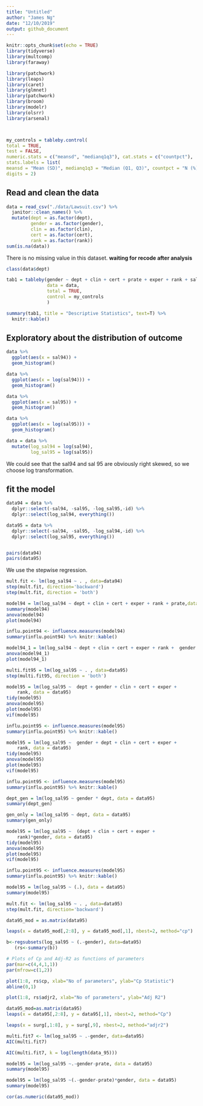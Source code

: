 ```yaml
---
title: "Untitled"
author: "James Ng"
date: "12/10/2019"
output: github_document
---
```


```r
knitr::opts_chunk$set(echo = TRUE)
library(tidyverse)
library(multcomp)
library(faraway)

library(patchwork)
library(leaps)
library(caret)
library(glmnet)
library(patchwork)
library(broom)
library(modelr)
library(olsrr)
library(arsenal)



my_controls = tableby.control(
total = TRUE,
test = FALSE,
numeric.stats = c("meansd", "medianq1q3"), cat.stats = c("countpct"),
stats.labels = list(
meansd = "Mean (SD)", medianq1q3 = "Median (Q1, Q3)", countpct = "N (%)"),
digits = 2)
```

## Read and clean the data

```r
data = read_csv("./data/Lawsuit.csv") %>% 
  janitor::clean_names() %>% 
  mutate(dept = as.factor(dept),
         gender = as.factor(gender),
         clin = as.factor(clin),
         cert = as.factor(cert),
         rank = as.factor(rank)) 
sum(is.na(data))
```
There is no missing value in this dataset.
**waiting for recode after analysis**

```r
class(data$dept)
```

```r
tab1 = tableby(gender ~ dept + clin + cert + prate + exper + rank + sal94 + sal95,
               data = data,
               total = TRUE,
               control = my_controls
               )

summary(tab1, title = "Descriptive Statistics", text=T) %>% 
  knitr::kable()

```

## Exploratory about the distribution of outcome
```r
data %>% 
  ggplot(aes(x = sal94)) + 
  geom_histogram()

data %>% 
  ggplot(aes(x = log(sal94))) + 
  geom_histogram()

data %>% 
  ggplot(aes(x = sal95)) + 
  geom_histogram()

data %>% 
  ggplot(aes(x = log(sal95))) + 
  geom_histogram()
```

```r
data = data %>% 
  mutate(log_sal94 = log(sal94),
         log_sal95 = log(sal95))
```
We could see that the sal94 and sal 95 are obviously right skewed, so we choose log transformation.


## fit the model


```r
data94 = data %>% 
  dplyr::select(-sal94, -sal95, -log_sal95,-id) %>% 
  dplyr::select(log_sal94, everything())

data95 = data %>% 
  dplyr::select(-sal94, -sal95, -log_sal94,-id) %>% 
  dplyr::select(log_sal95, everything())


pairs(data94)
pairs(data95)
```
We use the stepwise regression.
```r
mult.fit <- lm(log_sal94 ~ . , data=data94)
step(mult.fit, direction='backward')
step(mult.fit, direction = 'both') 
```

```r
model94 = lm(log_sal94 ~ dept + clin + cert + exper + rank + prate,data = data94)
summary(model94)
anova(model94)
plot(model94)

influ.point94 <- influence.measures(model94)
summary(influ.point94) %>% knitr::kable()

model94_1 = lm(log_sal94 ~ dept + clin + cert + exper + rank +  gender + prate,data = data94) 
anova(model94_1)
plot(model94_1)
```

```r
multi.fit95 = lm(log_sal95 ~ . , data=data95)
step(multi.fit95, direction = 'both')
```

```r
model95 = lm(log_sal95 ~  dept + gender + clin + cert + exper + 
    rank, data = data95) 
tidy(model95)
anova(model95)
plot(model95)
vif(model95)

influ.point95 <- influence.measures(model95)
summary(influ.point95) %>% knitr::kable()
```

```r
model95 = lm(log_sal95 ~  gender + dept + clin + cert + exper + 
    rank, data = data95) 
tidy(model95)
anova(model95)
plot(model95)
vif(model95)

influ.point95 <- influence.measures(model95)
summary(influ.point95) %>% knitr::kable()
```

```r

dept_gen = lm(log_sal95 ~ gender * dept, data = data95)
summary(dept_gen)

gen_only = lm(log_sal95 ~ dept, data = data95)
summary(gen_only)


```

```r
model95 = lm(log_sal95 ~  (dept + clin + cert + exper + 
    rank)*gender, data = data95) 
tidy(model95)
anova(model95)
plot(model95)
vif(model95)

influ.point95 <- influence.measures(model95)
summary(influ.point95) %>% knitr::kable()
```

```r
model95 = lm(log_sal95 ~ (.), data = data95) 
summary(model95)

mult.fit <- lm(log_sal95 ~ . , data=data95)
step(mult.fit, direction='backward')
```

```r
data95_mod = as.matrix(data95)
```

```r
leaps(x = data95_mod[,2:8], y = data95_mod[,1], nbest=2, method="cp")
```

```r
b<-regsubsets(log_sal95 ~ (.-gender), data=data95)
   (rs<-summary(b))

# Plots of Cp and Adj-R2 as functions of parameters
par(mar=c(4,4,1,1))
par(mfrow=c(1,2))

plot(1:8, rs$cp, xlab="No of parameters", ylab="Cp Statistic")
abline(0,1)

plot(1:8, rs$adjr2, xlab="No of parameters", ylab="Adj R2")

```

```r
data95_mod=as.matrix(data95)
leaps(x = data95[,2:8], y = data95[,1], nbest=2, method="Cp")

leaps(x = surg[,1:8], y = surg[,9], nbest=2, method="adjr2")

multi.fit7 <- lm(log_sal95 ~ .-gender, data=data95)
AIC(multi.fit7)

AIC(multi.fit7, k = log(length(data_95)))

```

```r

model95 = lm(log_sal95 ~.-gender-prate, data = data95) 
summary(model95)

model95 = lm(log_sal95 ~(.-gender-prate)*gender, data = data95) 
summary(model95)

```

```r
cor(as.numeric(data95_mod))
```

